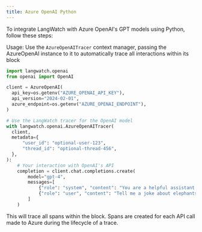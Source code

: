 ```yaml
---
title: Azure OpenAI Python
---
```


To integrate LangWatch with Azure OpenAI's GPT models using Python, follow these steps:


<Prerequisites />

Usage:
Use the `AzureOpenAITracer` context manager, passing the AzureOpenAI instance to it to automatically trace all interactions within its block

```python
import langwatch.openai
from openai import OpenAI

client = AzureOpenAI(
  api_key=os.getenv("AZURE_OPENAI_API_KEY"),
  api_version="2024-02-01",
  azure_endpoint=os.getenv("AZURE_OPENAI_ENDPOINT"),
)

# Use the LangWatch tracer for the OpenAI model
with langwatch.openai.AzureOpenAITracer(
  client,
  metadata={
      "user_id": "optional-user-123",
      "thread_id": "optional-thread-456",
  },
):
    # Your interaction with OpenAI's API
    completion = client.chat.completions.create(
        model="gpt-4",
        messages=[
            {"role": "system", "content": "You are a helpful assistant."},
            {"role": "user", "content": "Tell me a joke about elephants."},
        ]
    )
```

This will trace all spans within the block. Spans are created for each API call made to Azure during the lifecycle of a trace.


<Metadata />
